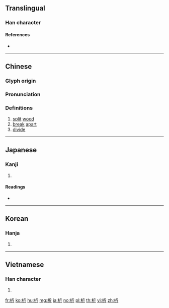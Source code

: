 ==Translingual==

===Han character===
{{Han char|rn=75|rad=木|as=04|sn=8|four=42921|canj=DHML|ids=⿰木斤}}

====References====
* {{Han ref|kx=0515.080|dkj=14538|dj=0903.090|hdz=21171.060|uh=6790|ud=26512|bh=AA52|bd=43602}}

----

==Chinese==
{{zh-forms}}

===Glyph origin===
{{Han etym}}

===Pronunciation===
{{zh-pron
|m=xī
|c=cik1,sik1
|mn=qz:siak/tw,xm,zz:sek
|mc=y
|oc=y
|ma=
|cat=v
}}

===Definitions===
{{zh-hanzi}}

# [[split]] [[wood]]
# [[break]] [[apart]]
# [[divide]]

----

==Japanese==

===Kanji===
{{ja-kanji|grade=c|rs=木04}}

# {{defn|lang=ja|sort=木04}}

====Readings====
* {{ja-readings|goon=[[しゃく]] (shaku)|kanon=[[せき]] (seki)|kun=[[さく]] (saku)}}

----

==Korean==

===Hanja===
{{ko-hanja|hangeul=석|eumhun=|rv=seok|mr=sŏk|y=sek}}

# {{defn|lang=ko|sort=木04}}

----

==Vietnamese==

===Han character===
{{vi-hantu|[[chiết]], [[tích]]|rs=木04}}

# {{defn|lang=vi|sort=木04}}

[[fr:析]]
[[ko:析]]
[[hu:析]]
[[mg:析]]
[[ja:析]]
[[no:析]]
[[pl:析]]
[[th:析]]
[[vi:析]]
[[zh:析]]